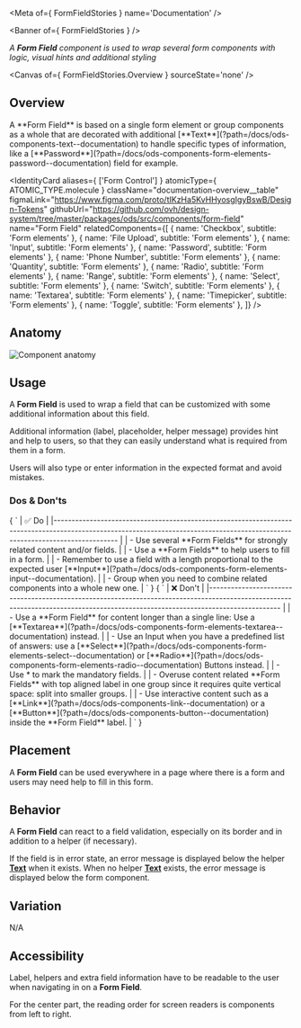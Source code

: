 
<Meta of={ FormFieldStories } name='Documentation' />

<Banner of={ FormFieldStories } />

_A **Form Field** component is used to wrap several form components with logic, visual hints and additional styling_

<Canvas of={ FormFieldStories.Overview } sourceState='none' />

## Overview

<div className="documentation-overview">
  <div>
    A **Form Field** is based on a single form element or group components as a whole that are decorated with additional
    [**Text**](?path=/docs/ods-components-text--documentation) to handle specific types of information, like a
    [**Password**](?path=/docs/ods-components-form-elements-password--documentation) field for example.
  </div>

  <IdentityCard aliases={ ['Form Control'] }
                atomicType={ ATOMIC_TYPE.molecule }
                className="documentation-overview__table"
                figmaLink="https://www.figma.com/proto/tIKzHa5KvHHyosgIgyBswB/Design-Tokens"
                githubUrl="https://github.com/ovh/design-system/tree/master/packages/ods/src/components/form-field"
                name="Form Field"
                relatedComponents={[
                  { name: 'Checkbox', subtitle: 'Form elements' },
                  { name: 'File Upload', subtitle: 'Form elements' },
                  { name: 'Input', subtitle: 'Form elements' },
                  { name: 'Password', subtitle: 'Form elements' },
                  { name: 'Phone Number', subtitle: 'Form elements' },
                  { name: 'Quantity', subtitle: 'Form elements' },
                  { name: 'Radio', subtitle: 'Form elements' },
                  { name: 'Range', subtitle: 'Form elements' },
                  { name: 'Select', subtitle: 'Form elements' },
                  { name: 'Switch', subtitle: 'Form elements' },
                  { name: 'Textarea', subtitle: 'Form elements' },
                  { name: 'Timepicker', subtitle: 'Form elements' },
                  { name: 'Toggle', subtitle: 'Form elements' },
                ]} />
</div>

## Anatomy

![Component anatomy](components/form-field/anatomy.png "Component anatomy")

## Usage

A **Form Field** is used to wrap a field that can be customized with some additional information about this field.

Additional information (label, placeholder, helper message) provides hint and help to users, so that they can easily understand what is required from them in a form.

Users will also type or enter information in the expected format and avoid mistakes.

### Dos & Don'ts

<Markdown className="documentation-do-table">
  { `
| ✅ Do                                                                                                                                                                           |
|------------------------------------------------------------------------------------------------------------------------------------------------------------------------------ |
| - Use several **Form Fields** for strongly related content and/or fields.                                                                                                      |
| - Use a **Form Fields** to help users to fill in a form.                                                                                                                       |
| - Remember to use a field with a length proportional to the expected user [**Input**](?path=/docs/ods-components-form-elements-input--documentation).                                   |
| - Group when you need to combine related components into a whole new one.                                                                                                      |
` }
</Markdown>

<Markdown className="documentation-dont-table">
  { `
| ❌ Don't                                                                                                                                                                                                                    |
|--------------------------------------------------------------------------------------------------------------------------------------------------------------------------------                                           |
| - Use a **Form Field** for content longer than a single line: Use a [**Textarea**](?path=/docs/ods-components-form-elements-textarea--documentation) instead.                                                                       |
| - Use an Input when you have a predefined list of answers: use a [**Select**](?path=/docs/ods-components-form-elements-select--documentation) or [**Radio**](?path=/docs/ods-components-form-elements-radio--documentation) Buttons instead. |
| - Use * to mark the mandatory fields.                                                                                                                                                                                      |
| - Overuse content related **Form Fields** with top aligned label in one group since it requires quite vertical space: split into smaller groups.                                                                           |
| - Use interactive content such as a [**Link**](?path=/docs/ods-components-link--documentation) or a [**Button**](?path=/docs/ods-components-button--documentation) inside the **Form Field** label.        |
` }
</Markdown>

## Placement

A **Form Field** can be used everywhere in a page where there is a form and users may need help to fill in this form.

## Behavior

A **Form Field** can react to a field validation, especially on its border and in addition to a helper (if necessary).

If the field is in error state, an error message is displayed below the helper [**Text**](?path=/docs/ods-components-text--documentation) when it exists. When no helper [**Text**](?path=/docs/ods-components-text--documentation) exists, the error message is displayed below the form component.

## Variation

N/A

## Accessibility

Label, helpers and extra field information have to be readable to the user when navigating in on a **Form Field**.

For the center part, the reading order for screen readers is components from left to right.
